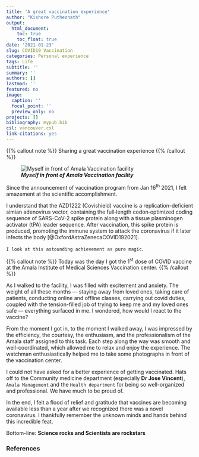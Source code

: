 ```yaml
---
title: 'A great vaccination experience'
author: "Kishore Puthezhath"
output:
  html_document:
    toc: true
    toc_float: true
date: '2021-01-23'
slug: COVID19 Vaccination
categories: Personal experience
tags: Life
subtitle: ''
summary: ''
authors: []
lastmod: ''
featured: no
image:
  caption: ''
  focal_point: ''
  preview_only: no
projects: []
bibliography: mypub.bib
csl: vancouver.csl
link-citations: yes
---
```


{{% callout note %}}
Sharing a great vaccination experience
{{% /callout %}}

![***Myself in front of Amala Vaccination facility***](/img/me.png/)


Since the announcement of vaccination program from Jan 16^th^ 2021, I felt amazement at the scientific accomplishment.


I understand that the AZD1222 (Covishield) vaccine is a replication-deficient simian adenovirus vector, containing the full‐length codon‐optimized coding sequence of SARS-CoV-2 spike protein along with a tissue plasminogen activator (tPA) leader sequence. After vaccination, this spike protein is produced, promoting the immune system to attack the coronavirus if it later infects the body [@OxfordAstraZenecaCOVID192021].  


`I look at this astounding achievement as pure magic`.


{{% callout note %}}
Today was the day I got the 1^st^ dose of COVID vaccine at the Amala Institute of Medical Sciences Vaccination center.
{{% /callout %}}

As I walked to the facility, I was filled with excitement and anxiety. The weight of all these months — staying away from loved ones, taking care of patients, conducting online and offline classes, carrying out covid duties, coupled with the tension-filled job of trying to keep me and my loved ones safe — everything surfaced in me. I wondered, how would I react to the vaccine?

From the moment I got in, to the moment I walked away, I was impressed by the efficiency, the courtesy, the enthusiasm, and the professionalism of the Amala staff assigned to this task. Each step along the way was smooth and well-coordinated, which allowed me to relax and enjoy the experience. The watchman enthusiastically helped me to take some photographs in front of the vaccination center.

I could not have asked for a better experience of getting vaccinated. Hats off to the Community medicine department (especially **Dr Jose Vincent**), `Amala Management` and the `Health department` for being so well-organized and professional. We have much to be proud of.

In the end, I felt a flood of relief and gratitude that vaccines are becoming available less than a year after we recognized there was a novel coronavirus. I thankfully remember the unknown minds and hands behind this incredible feat. 

Bottom-line: **Science rocks and Scientists are rockstars**

### References 
